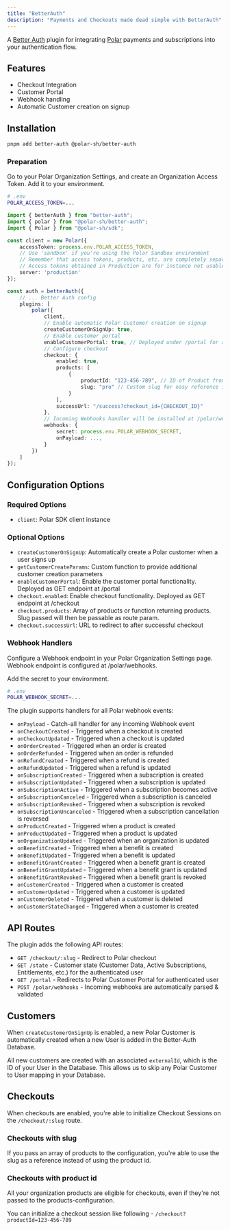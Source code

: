 ```yaml
---
title: "BetterAuth"
description: "Payments and Checkouts made dead simple with BetterAuth"
---
```


A [Better Auth](https://github.com/better-auth/better-auth) plugin for integrating [Polar](https://polar.sh) payments and subscriptions into your authentication flow.

## Features

- Checkout Integration
- Customer Portal
- Webhook handling
- Automatic Customer creation on signup

## Installation

```bash
pnpm add better-auth @polar-sh/better-auth
```

### Preparation

Go to your Polar Organization Settings, and create an Organization Access Token. Add it to your environment.

```bash
# .env
POLAR_ACCESS_TOKEN=...
```

```typescript
import { betterAuth } from "better-auth";
import { polar } from "@polar-sh/better-auth";
import { Polar } from "@polar-sh/sdk";

const client = new Polar({
    accessToken: process.env.POLAR_ACCESS_TOKEN,
    // Use 'sandbox' if you're using the Polar Sandbox environment
    // Remember that access tokens, products, etc. are completely separated between environments.
    // Access tokens obtained in Production are for instance not usable in the Sandbox environment.
    server: 'production'
});

const auth = betterAuth({
    // ... Better Auth config
    plugins: [
        polar({
            client,
            // Enable automatic Polar Customer creation on signup
            createCustomerOnSignUp: true,
            // Enable customer portal
            enableCustomerPortal: true, // Deployed under /portal for authenticated users
            // Configure checkout
            checkout: {
                enabled: true,
                products: [
                    {
                        productId: "123-456-789", // ID of Product from Polar Dashboard
                        slug: "pro" // Custom slug for easy reference in Checkout URL, e.g. /checkout/pro
                    }
                ],
                successUrl: "/success?checkout_id={CHECKOUT_ID}"
            },
            // Incoming Webhooks handler will be installed at /polar/webhooks
            webhooks: {
                secret: process.env.POLAR_WEBHOOK_SECRET,
                onPayload: ...,
            }
        })
    ]
});
```

## Configuration Options

### Required Options

- `client`: Polar SDK client instance

### Optional Options

- `createCustomerOnSignUp`: Automatically create a Polar customer when a user signs up
- `getCustomerCreateParams`: Custom function to provide additional customer creation parameters
- `enableCustomerPortal`: Enable the customer portal functionality. Deployed as GET endpoint at /portal
- `checkout.enabled`: Enable checkout functionality. Deployed as GET endpoint at /checkout
- `checkout.products`: Array of products or function returning products. Slug passed will then be passable as route param.
- `checkout.successUrl`: URL to redirect to after successful checkout

### Webhook Handlers

Configure a Webhook endpoint in your Polar Organization Settings page. Webhook endpoint is configured at /polar/webhooks.

Add the secret to your environment.

```bash
# .env
POLAR_WEBHOOK_SECRET=...
```

The plugin supports handlers for all Polar webhook events:

- `onPayload` - Catch-all handler for any incoming Webhook event
- `onCheckoutCreated` - Triggered when a checkout is created
- `onCheckoutUpdated` - Triggered when a checkout is updated
- `onOrderCreated` - Triggered when an order is created
- `onOrderRefunded` - Triggered when an order is refunded
- `onRefundCreated` - Triggered when a refund is created
- `onRefundUpdated` - Triggered when a refund is updated
- `onSubscriptionCreated` - Triggered when a subscription is created
- `onSubscriptionUpdated` - Triggered when a subscription is updated
- `onSubscriptionActive` - Triggered when a subscription becomes active
- `onSubscriptionCanceled` - Triggered when a subscription is canceled
- `onSubscriptionRevoked` - Triggered when a subscription is revoked
- `onSubscriptionUncanceled` - Triggered when a subscription cancellation is reversed
- `onProductCreated` - Triggered when a product is created
- `onProductUpdated` - Triggered when a product is updated
- `onOrganizationUpdated` - Triggered when an organization is updated
- `onBenefitCreated` - Triggered when a benefit is created
- `onBenefitUpdated` - Triggered when a benefit is updated
- `onBenefitGrantCreated` - Triggered when a benefit grant is created
- `onBenefitGrantUpdated` - Triggered when a benefit grant is updated
- `onBenefitGrantRevoked` - Triggered when a benefit grant is revoked
- `onCustomerCreated` - Triggered when a customer is created
- `onCustomerUpdated` - Triggered when a customer is updated
- `onCustomerDeleted` - Triggered when a customer is deleted
- `onCustomerStateChanged` - Triggered when a customer is created

## API Routes

The plugin adds the following API routes:

- `GET /checkout/:slug` - Redirect to Polar checkout
- `GET /state` - Customer state (Customer Data, Active Subscriptions, Entitlements, etc.) for the authenticated user
- `GET /portal` - Redirects to Polar Customer Portal for authenticated user
- `POST /polar/webhooks` - Incoming webhooks are automatically parsed & validated

## Customers

When `createCustomerOnSignUp` is enabled, a new Polar Customer is automatically created when a new User is added in the Better-Auth Database.

All new customers are created with an associated `externalId`, which is the ID of your User in the Database. This allows us to skip any Polar Customer to User mapping in your Database.

## Checkouts

When checkouts are enabled, you're able to initialize Checkout Sessions on the `/checkout/:slug` route.

### Checkouts with slug

If you pass an array of products to the configuration, you're able to use the slug as a reference instead of using the product id.

### Checkouts with product id

All your organization products are eligible for checkouts, even if they're not passed to the products-configuration.

You can initialize a checkout session like following - `/checkout?productId=123-456-789`
